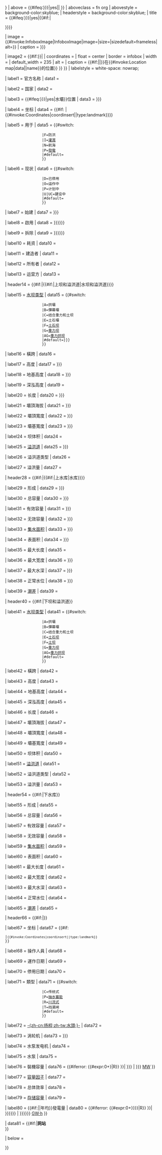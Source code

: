 {{Infobox
| bodyclass     = vcard
| child         = {{{child|{{{embed|}}}}}}
| above         = {{#ifeq:{{{child|{{{embed|}}}}}}|yes|| {{{name|<includeonly>{{PAGENAMEBASE}}</includeonly>}}} }}
| aboveclass    = fn org
| abovestyle    = background-color:skyblue;
| headerstyle   = background-color:skyblue;
| title         = {{#ifeq:{{{child|{{{embed|}}}}}}|yes|{{#if:{{{name|}}}|<div style="background-color:skyblue;font-weight:bold">{{{name}}}</div>}}}}

| image         = {{#invoke:InfoboxImage|InfoboxImage|image={{{image|}}}|size={{{image_size|}}}|sizedefault=frameless|alt={{{image_alt|}}}}}
| caption       = {{{image_caption|{{{caption|}}}}}}

| image2        = {{#if:{{both|{{{location_map|}}}|{{{coordinates|}}}{{#property:P625}}}}|{{Location map|{{{location_map}}}
| relief        = {{yesno|{{{location_map_relief|{{{relief|yes}}}}}}|no=|def=yes}}
| coordinates   = {{{coordinates|}}}
| float         = center
| border        = infobox
| width         = {{{location_map_size|}}}
| default_width = 235
| alt           = {{{location_map_alt|}}}
| caption       = {{#if:{{{location_map_caption|}}}|{{{location_map_caption|}}}|{{{name|{{PAGENAMEBASE}}}}}在{{#invoke:Location map|data|{{{location_map|}}}|name}}的位置}} 
}}
}}
| labelstyle = white-space: nowrap;

| label1        = 官方名称
| data1         = {{{name_official|}}}

| label2        = 国家
| data2         = {{{country|}}}

| label3        = {{#ifeq:{{{child|{{{embed|}}}}}}|yes|水壩}}位置
| data3         = {{{location|{{{locale|}}}}}}

| label4        = 坐标
| data4         = {{#if: {{{coordinates|}}}|{{#invoke:Coordinates|coordinsert|{{{coordinates}}}|type:landmark}}{{{coordinates_ref|}}}}}

| label5        = 用于
| data5         = {{#switch:{{uc:{{{purpose|}}}}}
                  |F=防洪
                  |I=[[灌溉]]
                  |N=航海
                  |P=[[水力發電|發電]]
                  |#default={{{purpose|}}}
                  }}

| label6        = 现状
| data6         = {{#switch:{{uc:{{{status|}}}}}
                  |D=已停用
                  |O=运作中
                  |P=计划中
                  |U|UC=建设中
                  |#default={{{status|}}}
                  }}

| label7        = 始建
| data7         = {{{construction_began|{{{began|}}}}}}

| label8        = 啟用
| data8         = {{{opening|{{{open|{{{commissioned|}}}}}}}}}

| label9        = 拆除
| data9         = {{{demolished|{{{closed|{{{decommissioned|}}}}}}}}}

| label10       = 耗资
| data10        = {{{cost|}}}

| label11       = 建造者
| data11        = {{{builder|}}}

| label12       = 所有者
| data12        = {{{owner|}}}

| label13       = 运营方
| data13        = {{{operator|}}}

| header14      = {{#if:{{{dam_type|}}}{{{dam_crosses|}}}{{{dam_height|}}}{{{dam_height_foundation|}}}{{{dam_height_thalweg|}}}{{{dam_length|}}}{{{dam_elevation_crest|}}}{{{dam_width_crest|}}}{{{dam_width_base|}}}{{{dam_volume|}}}{{{spillway_count|}}}{{{spillway_type|}}}{{{spillway_capacity|}}}|{{#if:{{{lower_dam_type|}}}{{{lower_dam_crosses|}}}{{{lower_dam_height|}}}{{{lower_dam_height_foundation|}}}{{{lower_dam_height_thalweg|}}}{{{lower_dam_length|}}}{{{lower_dam_elevation_crest|}}}{{{lower_dam_width_crest|}}}{{{lower_dam_width_base|}}}{{{lower_dam_volume|}}}{{{lower_spillway_count|}}}{{{lower_spillway_type|}}}{{{lower_spillway_capacity|}}}{{{lower_res_name|}}}{{{lower_res_capacity_total|}}}{{{lower_res_capacity_active|}}}{{{lower_res_capacity_inactive|}}}{{{lower_res_catchment|}}}{{{lower_res_surface|}}}{{{lower_res_max_length|}}}{{{lower_res_max_width|}}}{{{lower_res_max_depth|}}}{{{lower_res_elevation|}}}{{{lower_res_tidal_range|}}}|上坝和溢洪道|水坝和溢洪道}}}}

| label15       = [[水坝#坝的分类|水坝类型]]
| data15        = {{#switch:{{uc:{{{dam_type|}}}}}
                  |A=拱壩
                  |B=彈幕壩
                  |C=结合重力和土坝
                  |E=土石壩
                  |F=[[土石坝]]
                  |G=[[重力坝]]
                  |AG=[[重力拱坝]]
                  |#default={{{dam_type|{{{type|}}}}}}
                  }}

| label16       = 橫跨
| data16        = {{{dam_crosses|}}}

| label17       = 高度<!-- 已過時，如果可以的話，請改用以下指明特定高度的參數 -->
| data17        = {{{dam_height|{{{height|}}}}}}

| label18       = 地基高度
| data18        = {{{dam_height_foundation|{{{height_foundation|}}}}}}

| label19       = 深泓高度
| data19        = {{{dam_height_thalweg|}}}

| label20       = 长度
| data20        = {{{dam_length|{{{length|}}}}}}

| label21       = 壩頂海拔
| data21        = {{{dam_elevation_crest|{{{crest_elevation|}}}}}}

| label22       = 壩頂寬度
| data22        = {{{dam_width_crest|{{{crest_width|}}}}}}

| label23       = 壩基寬度
| data23        = {{{dam_width_base|{{{base_width|}}}}}}

| label24       = 坝体积
| data24        = {{{dam_volume|}}}

| label25       = [[溢洪道]]
| data25        = {{{spillway_count|{{{spillways|}}}}}}

| label26       = 溢洪道类型
| data26        = {{{spillway_type|}}}

| label27       = 溢洪量
| data27        = {{{spillway_capacity|}}}

| header28      = {{#if:{{{res_name|}}}{{{res_capacity_total|}}}{{{res_capacity_active|}}}{{{res_capacity_inactive|}}}{{{res_catchment|}}}{{{res_surface|}}}{{{res_max_length|}}}{{{res_max_width|}}}{{{res_max_depth|}}}{{{res_elevation|}}}{{{res_tidal_range|}}}|{{#if:{{{lower_dam_type|}}}{{{lower_dam_crosses|}}}{{{lower_dam_height|}}}{{{lower_dam_height_foundation|}}}{{{lower_dam_height_thalweg|}}}{{{lower_dam_length|}}}{{{lower_dam_elevation_crest|}}}{{{lower_dam_width_crest|}}}{{{lower_dam_width_base|}}}{{{lower_dam_volume|}}}{{{lower_spillway_count|}}}{{{lower_spillway_type|}}}{{{lower_spillway_capacity|}}}{{{lower_res_name|}}}{{{lower_res_capacity_total|}}}{{{lower_res_capacity_active|}}}{{{lower_res_capacity_inactive|}}}{{{lower_res_catchment|}}}{{{lower_res_surface|}}}{{{lower_res_max_length|}}}{{{lower_res_max_width|}}}{{{lower_res_max_depth|}}}{{{lower_res_elevation|}}}{{{lower_res_tidal_range|}}}|上水库|水库}}}}

| label29       = 形成
| data29        = {{{res_name|{{{reservoir|}}}}}}

| label30       = 总容量
| data30        = {{{res_capacity_total|{{{reservoir_capacity|}}}}}}

| label31       = 有效容量
| data31        = {{{res_capacity_active|{{{active_capacity|}}}}}}

| label32       = 无效容量
| data32        = {{{res_capacity_inactive|{{{inactive_capacity|}}}}}}

| label33       = [[流域|集水面积]]
| data33        = {{{res_catchment|{{{reservoir_catchment|}}}}}}

| label34       = 表面积
| data34        = {{{res_surface|{{{reservoir_surface|}}}}}}

| label35       = 最大长度
| data35        = {{{res_max_length|}}}

| label36       = 最大宽度
| data36        = {{{res_max_width|{{{reservoir_max_width|}}}}}}

| label37       = 最大水深
| data37        = {{{res_max_depth|{{{reservoir_max_depth|}}}}}}

| label38       = 正常水位
| data38        = {{{res_elevation|{{{reservoir_elevation|}}}}}}

| label39       = [[潮差]]
| data39        = {{{res_tidal_range|}}}

| header40      = {{#if:{{{lower_dam_type|}}}{{{lower_dam_crosses|}}}{{{lower_dam_height|}}}{{{lower_dam_height_foundation|}}}{{{lower_dam_height_thalweg|}}}{{{lower_dam_length|}}}{{{lower_dam_elevation_crest|}}}{{{lower_dam_width_crest|}}}{{{lower_dam_width_base|}}}{{{lower_dam_volume|}}}{{{lower_spillway_count|}}}{{{lower_spillway_type|}}}{{{lower_spillway_capacity|}}}|下坝和溢洪道}}

| label41       = [[水坝#坝的分类|水坝类型]]
| data41        = {{#switch:{{uc:{{{lower_dam_type|}}}}}
                  |A=拱壩
                  |B=彈幕壩
                  |C=结合重力和土坝
                  |E=[[土石坝]]
                  |F=[[土石坝|土坝]]
                  |G=[[重力坝]]
                  |AG=[[重力拱坝]]
                  |#default={{{lower_dam_type|}}}
                  }}

| label42       = 橫跨
| data42        = {{{lower_dam_crosses|}}}

| label43       = 高度<!-- 已過時，如果可以的話，請改用以下指明特定高度的參數 -->
| data43        = {{{lower_dam_height|}}}

| label44       = 地基高度
| data44        = {{{lower_dam_height_foundation|}}}

| label45       = 深泓高度
| data45        = {{{lower_dam_height_thalweg|}}}

| label46       = 长度
| data46        = {{{lower_dam_length|}}}

| label47       = 壩頂海拔
| data47        = {{{lower_dam_elevation_crest|}}}

| label48       = 壩頂寬度
| data48        = {{{lower_dam_width_crest|}}}

| label49       = 壩基寬度
| data49        = {{{lower_dam_width_base|}}}

| label50       = 坝体积
| data50        = {{{lower_dam_volume|}}}

| label51       = [[溢洪道]]
| data51        = {{{lower_spillway_count|}}}

| label52       = 溢洪道类型
| data52        = {{{lower_spillway_type|}}}

| label53       = 溢洪量
| data53        = {{{lower_spillway_capacity|}}}

| header54      = {{#if:{{{lower_res_name|}}}{{{lower_res_capacity_total|}}}{{{lower_res_capacity_active|}}}{{{lower_res_capacity_inactive|}}}{{{lower_res_catchment|}}}{{{lower_res_surface|}}}{{{lower_res_max_length|}}}{{{lower_res_max_width|}}}{{{lower_res_max_depth|}}}{{{lower_res_elevation|}}}{{{lower_res_tidal_range|}}}|下水库}}

| label55       = 形成
| data55        = {{{lower_res_name|}}}

| label56       = 总容量
| data56        = {{{lower_res_capacity_total|}}}

| label57       = 有效容量
| data57        = {{{lower_res_capacity_active|}}}

| label58       = 无效容量
| data58        = {{{lower_res_capacity_inactive|}}}

| label59       = [[流域|集水面积]]
| data59        = {{{lower_res_catchment|}}}

| label60       = 表面积
| data60        = {{{lower_res_surface|}}}

| label61       = 最大长度
| data61        = {{{lower_res_max_length|}}}

| label62       = 最大宽度
| data62        = {{{lower_res_max_width|}}}

| label63       = 最大水深
| data63        = {{{lower_res_max_depth|}}}

| label64       = 正常水位
| data64        = {{{lower_res_elevation|}}}

| label65       = [[潮差]]
| data65        = {{{lower_res_tidal_range|}}}

| header66      = {{#if:{{{plant_name|}}}{{{plant_coordinates|}}}{{{plant_operator|}}}{{{plant_commission|}}}{{{plant_decommission|}}}{{{plant_type|}}}{{{plant_hydraulic_head|}}}{{{plant_turbines|}}}{{{plant_capacity|}}}{{{plant_capacity_factor|}}}{{{plant_storage_hours|}}}{{{plant_annual_gen|}}}|{{{plant_name|-{zh-hans:发电站;zh-tw:發電廠;}-}}}}}

| label67       = 坐标
| data67        = {{#if:{{{plant_coordinates|}}}
 |<small>{{#invoke:Coordinates|coordinsert|{{{plant_coordinates}}}|type:landmark}}{{{plant_coord_ref|}}}</small>
 }}

| label68       = 操作人員
| data68        = {{{plant_operator|}}}

| label69       = 運作日期
| data69        = {{{plant_commission|}}}

| label70       = 停用日期
| data70        = {{{plant_decommission|}}}

| label71       = 類型
| data71        = {{#switch:{{uc:{{{plant_type|}}}}}
                  |C=传统式
                  |P=[[抽水蓄能电站|抽水蓄能]]
                  |R=[[川流式發電|川流式]]
                  |T=挡潮闸
                  |#default={{{plant_type|}}}
                  }}

| label72       = [[扬程|-{zh-cn:扬程;zh-tw:水頭;}-]]
| data72        = {{{plant_hydraulic_head|}}}

| label73       = 涡轮机
| data73        = {{{turbines|{{{plant_turbines|}}}}}}

| label74       = 水泵发电机
| data74        = {{{plant_pumpgenerators|}}}

| label75       = 水泵
| data75        = {{{plant_pumps|}}}

| label76       = 裝機容量
| data76        = {{#iferror: {{#expr:0+{{formatnum:{{{installed_capacity|{{{plant_capacity|}}}}}}|R}} }}| {{{installed_capacity|{{{plant_capacity|}}}}}} | {{{installed_capacity|{{{plant_capacity|}}}}}} [[兆瓦|MW]] }}

| label77       = [[容量因子]]
| data77        = {{{plant_capacity_factor|}}}

| label78       = 总体效率
| data78        = {{{plant_efficiency|}}}

| label79        = [[储能技术|存储容量]]
| data79         = {{{plant_storage_hours|}}}

| label80        = {{#if:{{{plant_annual_gen_year|}}}|{{{plant_annual_gen_year}}}|年均}}發電量
| data80         = {{#iferror: {{#expr:0+{{formatnum:{{{plant_annual_gen|{{{average_annual_gen|{{{annual_generation|}}}}}}}}}|R}} }}| {{{plant_annual_gen|{{{average_annual_gen|{{{annual_generation|}}}}}}}}} | {{{plant_annual_gen|{{{average_annual_gen|{{{annual_generation|}}}}}}}}} [[GW·h]] }}

| data81        = {{#if:{{{website|}}}|'''网站'''<br/><span class="plainlinks">{{{website|}}}</span>}}

| below         = {{{extra|}}}

}}<noinclude>
{{Documentation}}
</noinclude>